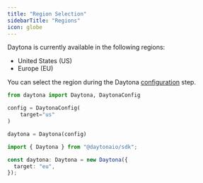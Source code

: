```yaml
---
title: "Region Selection"
sidebarTitle: "Regions"
icon: globe
---
```


Daytona is currently available in the following regions:

- United States (US)
- Europe (EU)

You can select the region during the Daytona [configuration](/configuration) step.

```py
from daytona import Daytona, DaytonaConfig

config = DaytonaConfig(
    target="us"
)

daytona = Daytona(config)
```

```ts
import { Daytona } from "@daytonaio/sdk";

const daytona: Daytona = new Daytona({
  target: "eu",
});
```
